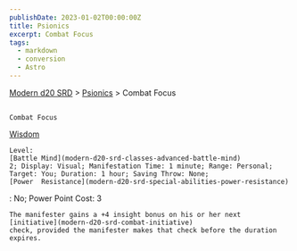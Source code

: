 ```yaml
---
publishDate: 2023-01-02T00:00:00Z
title: Psionics
excerpt: Combat Focus
tags:
  - markdown
  - conversion
  - Astro
---
```


[Modern d20 SRD](/#modernD20) > [Psionics](modern-d20-srd-psionics-index) > Combat Focus

##

    Combat Focus

[Wisdom](modern-d20-srd-basics-ability-scores)

    Level:
    [Battle Mind](modern-d20-srd-classes-advanced-battle-mind)
    2; Display: Visual; Manifestation Time: 1 minute; Range: Personal; Target: You; Duration: 1 hour; Saving Throw: None;
    [Power  Resistance](modern-d20-srd-special-abilities-power-resistance)
: No; Power Point Cost: 3

    The manifester gains a +4 insight bonus on his or her next
    [initiative](modern-d20-srd-combat-initiative)
    check, provided the manifester makes that check before the duration expires.
